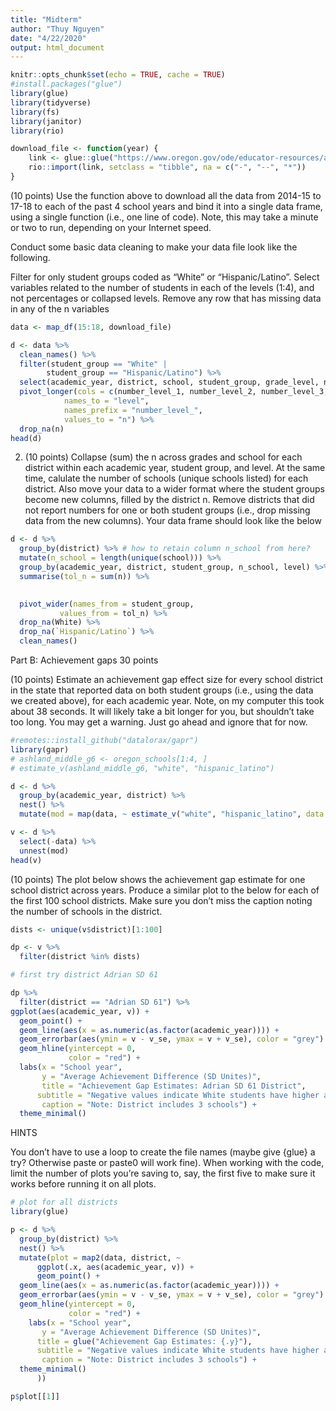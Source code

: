 ```yaml
---
title: "Midterm"
author: "Thuy Nguyen"
date: "4/22/2020"
output: html_document
---
```


```r
knitr::opts_chunk$set(echo = TRUE, cache = TRUE)
#install.packages("glue")
library(glue)
library(tidyverse)
library(fs)
library(janitor)
library(rio)

```

```r
download_file <- function(year) {
    link <- glue::glue("https://www.oregon.gov/ode/educator-resources/assessment/TestResults20{year}/pagr_schools_ela_raceethnicity_{year-1}{year}.xlsx")
    rio::import(link, setclass = "tibble", na = c("-", "--", "*"))
}
```

(10 points) Use the function above to download all the data from 2014-15 to 17-18 to each of the past 4 school years and bind it into a single data frame, using a single function (i.e., one line of code). Note, this may take a minute or two to run, depending on your Internet speed.

Conduct some basic data cleaning to make your data file look like the following.

Filter for only student groups coded as "White" or "Hispanic/Latino".
Select variables related to the number of students in each of the levels (1:4), and not percentages or collapsed levels.
Remove any row that has missing data in any of the n variables

```r

data <- map_df(15:18, download_file)

d <- data %>% 
  clean_names() %>% 
  filter(student_group == "White" |
        student_group == "Hispanic/Latino") %>% 
  select(academic_year, district, school, student_group, grade_level, number_level_1, number_level_2, number_level_3, number_level_4) %>% 
  pivot_longer(cols = c(number_level_1, number_level_2, number_level_3, number_level_4),
            names_to = "level",
            names_prefix = "number_level_",
            values_to = "n") %>% 
  drop_na(n) 
head(d)
```

2. (10 points) Collapse (sum) the n across grades and school for each district within each academic year, student group, and level. At the same time, calulate the number of schools (unique schools listed) for each district. Also move your data to a wider format where the student groups become new columns, filled by the district n. Remove districts that did not report numbers for one or both student groups (i.e., drop missing data from the new columns). Your data frame should look like the below

```r

d <- d %>% 
  group_by(district) %>% # how to retain column n_school from here?
  mutate(n_school = length(unique(school))) %>% 
  group_by(academic_year, district, student_group, n_school, level) %>% 
  summarise(tol_n = sum(n)) %>% 
  

  pivot_wider(names_from = student_group, 
           values_from = tol_n) %>% 
  drop_na(White) %>% 
  drop_na(`Hispanic/Latino`) %>% 
  clean_names() 

```

Part B: Achievement gaps
30 points

(10 points) Estimate an achievement gap effect size for every school district in the state that reported data on both student groups (i.e., using the data we created above), for each academic year. Note, on my computer this took about 38 seconds. It will likely take a bit longer for you, but shouldn’t take too long. You may get a warning. Just go ahead and ignore that for now.

```r
#remotes::install_github("datalorax/gapr") 
library(gapr)
# ashland_middle_g6 <- oregon_schools[1:4, ]
# estimate_v(ashland_middle_g6, "white", "hispanic_latino")

d <- d %>% 
  group_by(academic_year, district) %>% 
  nest() %>% 
  mutate(mod = map(data, ~ estimate_v("white", "hispanic_latino", data = .x)))

v <- d %>% 
  select(-data) %>% 
  unnest(mod)
head(v)
```

(10 points) The plot below shows the achievement gap estimate for one school district across years. Produce a similar plot to the below for each of the first 100 school districts. Make sure you don’t miss the caption noting the number of schools in the district.

```r
dists <- unique(v$district)[1:100]

dp <- v %>% 
  filter(district %in% dists)

# first try district Adrian SD 61

dp %>% 
  filter(district == "Adrian SD 61") %>% 
ggplot(aes(academic_year, v)) + 
  geom_point() +
  geom_line(aes(x = as.numeric(as.factor(academic_year)))) +
  geom_errorbar(aes(ymin = v - v_se, ymax = v + v_se), color = "grey") +
  geom_hline(yintercept = 0,
             color = "red") +
  labs(x = "School year",
       y = "Average Achievement Difference (SD Unites)", 
       title = "Achievement Gap Estimates: Adrian SD 61 District",
      subtitle = "Negative values indicate White students have higher average achievement\n Positive values indicate Hispanic/Latino students have higher average achievement",
       caption = "Note: District includes 3 schools") +
  theme_minimal()

```

HINTS

You don’t have to use a loop to create the file names (maybe give {glue} a try? Otherwise paste or paste0 will work fine).
When working with the code, limit the number of plots you’re saving to, say, the first five to make sure it works before running it on all plots.

```r
# plot for all districts
library(glue)

p <- d %>% 
  group_by(district) %>% 
  nest() %>% 
  mutate(plot = map2(data, district, ~
      ggplot(.x, aes(academic_year, v)) +
      geom_point() +
  geom_line(aes(x = as.numeric(as.factor(academic_year)))) +
  geom_errorbar(aes(ymin = v - v_se, ymax = v + v_se), color = "grey") +
  geom_hline(yintercept = 0,
             color = "red") +
    labs(x = "School year",
       y = "Average Achievement Difference (SD Unites)",
      title = glue("Achievement Gap Estimates: {.y}"), 
      subtitle = "Negative values indicate White students have higher average achievement\n Positive values indicate Hispanic/Latino students have higher average achievement",
       caption = "Note: District includes 3 schools") +
  theme_minimal()
      ))

p$plot[[1]]
```

